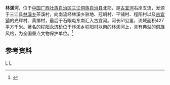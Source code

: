 {{Infobox River
  | river_name      = 林溪河
  | image_name      =Chengyangqiao, Guangxi, China.jpg
  | image_size      =250px
  | caption         = [[程阳永济桥|程阳永济桥]]
  | origin          = [[广西壮族自治区|广西壮族自治区]][[三江侗族自治县|三江侗族自治县]][[林溪乡|林溪乡]]茶溪村
  | mouth           = 广西壮族自治区三江侗族自治县[[古宜镇|古宜镇]][[古宜河|古宜河]]
  | basin_countries = {{PRC}}
  | length          = 51 km
  | elevation       = 
  | mouth_elevation = 
  | discharge       = 
  | watershed       = 427 km<sup>2</sup>
}}
'''林溪河'''，位于[[中国|中国]][[广西壮族自治区|广西壮族自治区]][[三江侗族自治县|三江侗族自治县]]北部，是[[古宜河|古宜河]]右岸支流，发源于三江县[[林溪乡|林溪乡]]茶溪村，向南流经林溪乡驻地、冠峒村、平铺村、程阳村以及[[古宜镇|古宜镇]]的光辉村、黄排村，最后于石眼屯东南汇入古宜河。河长51公里，流域面积427平方千米。著名的[[程阳永济桥|程阳永济桥]]位于林溪乡程阳村以南的林溪河上，具有典型的[[侗族|侗族]]风格，为全国重点文物保护单位。<ref name="中国河湖大典">{{cite book zh |author=《[[中国河湖大典|中国河湖大典]]》编纂委员会 |title=《中国河湖大典·珠江卷》 |format=M |edition=1 |location=北京 |publisher=中国水利水电出版社 |date=2013年1月 |pages=101页 |id= ISBN 978-7-5170-0561-2}}</ref>
==参考资料==
{{reflist}}
[[Category:柳江水系|L]]
[[Category:广西河流|L]]